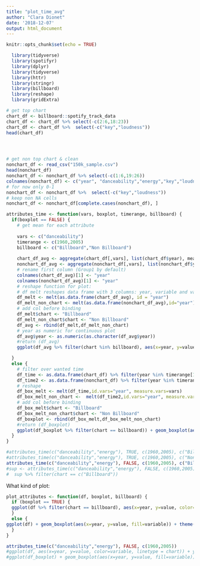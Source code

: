 ```yaml
---
title: "plot_time_avg"
author: "Clara Dionet"
date: '2018-12-07'
output: html_document
---
```


```r
knitr::opts_chunk$set(echo = TRUE)
```


```r
  library(tidyverse)
  library(spotifyr)
  library(dplyr)
  library(tidyverse)
  library(httr)
  library(stringr)
  library(billboard)
  library(reshape)
  library(gridExtra)
```


```r
# get top chart
chart_df <- billboard::spotify_track_data
chart_df <- chart_df %>% select(-c(2:6,18:23))
chart_df <- chart_df %>%  select(-c("key","loudness"))
head(chart_df)




# get non top chart & clean
nonchart_df <- read_csv("150k_sample.csv")
head(nonchart_df)
nonchart_df <- nonchart_df %>% select(-c(1:6,19:26))
colnames(nonchart_df) <- c("year", "danceability","energy","key","loudness","mode","speechiness","acousticness","instrumentalness","liveness","valence","tempo" )
# for now only 0-1
nonchart_df <- nonchart_df %>%  select(-c("key","loudness"))
# keep non NA cells
nonchart_df <- nonchart_df[complete.cases(nonchart_df), ]
```

```r

attributes_time <- function(vars, boxplot, timerange, billboard) {
  if(boxplot == FALSE) {
    # get mean for each attribute
  
    vars <- c("danceability")
    timerange <- c(1960,2005)
    billboard <- c("Billboard","Non Billboard")
    
    chart_df_avg <- aggregate(chart_df[,vars], list(chart_df$year), mean)
    nonchart_df_avg <- aggregate(nonchart_df[,vars], list(nonchart_df$year), mean)
    # rename first column (Group1 by default)
    colnames(chart_df_avg)[1] <- "year"
    colnames(nonchart_df_avg)[1] <- "year"
    # reshape function for plot:
    # df melt reshapes data frame with 3 columns: year, variable and value (value=avg here)
    df_melt <- melt(as.data.frame(chart_df_avg), id = "year")
    df_melt_non_chart <- melt(as.data.frame(nonchart_df_avg),id="year")
    # add col before binding
    df_melt$chart <- "Billboard"
    df_melt_non_chart$chart <- "Non Billboard"
    df_avg <- rbind(df_melt,df_melt_non_chart)
    # year as numeric for continuous plot
    df_avg$year <- as.numeric(as.character(df_avg$year))
    #return (df_avg)
    ggplot(df_avg %>% filter(chart %in% billboard), aes(x=year, y=value, color=variable, linetype = chart)) + ylim(0,1)  + geom_line(size=1) + xlim(timerange)

  }
  else {
    # filter over wanted time
    df_time <- as.data.frame(chart_df) %>% filter(year %in% timerange[1]:timerange[2])
    df_time2 <- as.data.frame(nonchart_df) %>% filter(year %in% timerange[1]:timerange[2])
    # reshape 
    df_box_melt <- melt(df_time,id.vars="year", measure.vars=vars)
    df_box_melt_non_chart <-  melt(df_time2,id.vars="year", measure.vars=vars)
    # add col before binding
    df_box_melt$chart <- "Billboard"
    df_box_melt_non_chart$chart <- "Non Billboard"
    df_boxplot <- rbind(df_box_melt,df_box_melt_non_chart)
    #return (df_boxplot)
    ggplot(df_boxplot %>% filter(chart == billboard)) + geom_boxplot(aes(x=year, y=value, fill=variable)) + theme(axis.text.x = element_text(angle=90)) + ylim(0,1)  + facet_grid(. ~ chart)
  }
}

#attributes_time(c("danceability","energy"), TRUE, c(1960,2005), c("Billboard"))
#attributes_time(c("danceability","energy"), TRUE, c(1960,2005), c("Non Billboard"))
attributes_time(c("danceability","energy"), FALSE, c(1960,2005), c("Billboard","Non Billboard"))
#sup <- attributes_time(c("danceability","energy"), FALSE, c(1960,2005), c("Billboard","Non Billboard"))
#  sup %>% filter(chart == c("Billboard"))
```

What kind of plot:
```r
plot_attributes <- function(df, boxplot, billboard) {
  if (boxplot == TRUE) {
  ggplot(df %>% filter(chart == billboard), aes(x=year, y=value, color=variable, linetype = chart)) + ylim(0,1)  + geom_line(size=1) + xlim(timerange)
  }
  else {
ggplot(df) + geom_boxplot(aes(x=year, y=value, fill=variable)) + theme(axis.text.x = element_text(angle=90)) + ylim(0,1)  + facet_grid(. ~ chart)
  }
}
```

```r
attributes_time(c("danceability","energy"), FALSE, c(1960,2005))
#ggplot(df, aes(x=year, y=value, color=variable, linetype = chart)) + ylim(0,1)  + geom_line(size=1) + xlim(timerange)
#ggplot(df_boxplot) + geom_boxplot(aes(x=year, y=value, fill=variable)) + theme(axis.text.x = element_text(angle=90)) + ylim(0,1)  + facet_grid(. ~ chart)
```


